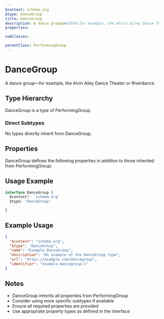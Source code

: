 ```yaml
---
$context: schema.org
$type: DanceGroup
title: DanceGroup
description: A dance group&#x2014;for example, the Alvin Ailey Dance Theater or Riverdance.
properties:

subClasses:

parentClass: PerformingGroup
---
```


# DanceGroup

A dance group&#x2014;for example, the Alvin Ailey Dance Theater or Riverdance.

## Type Hierarchy

DanceGroup is a type of PerformingGroup.

### Direct Subtypes

No types directly inherit from DanceGroup.

## Properties

DanceGroup defines the following properties in addition to those inherited from PerformingGroup:



## Usage Example

```typescript
interface DanceGroup {
  $context?: 'schema.org'
  $type: 'DanceGroup'

}
```

## Example Usage

```json
{
  "$context": "schema.org",
  "$type": "DanceGroup",
  "name": "Example DanceGroup",
  "description": "An example of the DanceGroup type",
  "url": "https://example.com/dancegroup",
  "identifier": "example-dancegroup-1"
}
```

## Notes

- DanceGroup inherits all properties from PerformingGroup
- Consider using more specific subtypes if available
- Ensure all required properties are provided
- Use appropriate property types as defined in the interface
